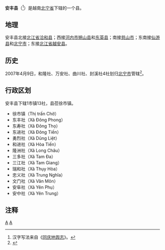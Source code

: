 {{主条目消歧义|關於[[中国|中国]]古代同名政区，请见：'''[[安丰县_(消歧义)|安丰县 (消歧义)]]'''。}}
{{Infobox Settlement
|name                   = 安丰县
|settlement_type        = 县
|official_name          = 
|other_name             = 
|native_name            = {{lang|vi|Huyện Yên Phong}}
|nickname               = 
|motto                  = 
|image_skyline          = 
|imagesize              = 
|image_caption          = 
|image_flag             = 
|flag_size              = 
|image_seal             = 
|seal_size              = 
|image_shield           = 
|shield_size            = 
|image_blank_emblem     = 
|blank_emblem_size      = 
|image_map              = {{Infobox mapframe|frame-width=250|zoom=10}}
|mapsize                = 
|map_caption            = 
|image_map1             = Map of Bac Ninh.jpg
|mapsize1               = 
|map_caption1           = 安丰县在北宁省的位置
|pushpin_map            = Vietnam
|pushpin_label_position = bottom
|pushpin_map_caption    = 安丰县在越南的位置
|pushpin_map1           = 
|pushpin_label_position1= 
|pushpin_map_caption1   = 
|subdivision_type       = 国家
|subdivision_name       = {{flag|Vietnam}}
|subdivision_type1      = [[越南行政区划|省]]
|subdivision_name1      = [[北宁省|北宁省]]
|subdivision_type2      = 行政区划
|subdivision_name2      = 1市镇13社
|subdivision_type3      = 
|subdivision_name3      = 
|seat_type              = 县莅
|seat                   = {{link-vi|徐市镇 (越南)|Chờ (thị trấn)|徐市镇}}
|government_type        = 
|leader_title           = 
|leader_name            = 
|leader_title1          = 
|leader_name1           = 
|established_title      = 
|established_date       = 
|area_magnitude         = 
|unit_pref              = 
|area_footnotes         = 
|area_total_km2         = 96.9
|area_land_km2          = 
|area_water_km2         = 
|area_water_percent     = 
|area_urban_km2         = 
|area_metro_km2         = 
|population_as_of       = 2018年
|population_footnotes   = 
|population_note        = 
|population_total       = 183600
|population_density_km2 = auto
|population_metro             = 
|population_density_metro_km2 = 
|population_urban             = 
|population_density_urban_km2 = 
|timezone               = [[越南标准时间|越南标准时间]]
|utc_offset             = +7
|elevation_footnotes    = 
|elevation_m            = 
|coor_type              = 
|coordinates            = 
|postal_code_type       = 
|postal_code            = 
|area_code              = 
|website                = [http://yenphong.bacninh.gov.vn 安丰县电子信息门户网站]
|footnotes              = 
}}
'''安丰县'''（{{vie|v='''Huyện Yên Phong'''|hn=縣安豐}}<ref>汉字写法来自《[[同庆地舆志|同庆地舆志]]》。</ref>）是越南[[北宁省|北宁省]]下辖的一个县。

==地理==
安丰县北接[[北江省|北江省]][[洽和县|洽和县]]；西接[[河内市|河内市]][[朔山县|朔山县]]和[[东英县|东英县]]；南接[[慈山市|慈山市]]；东南接[[仙游县_(越南)|仙游县]]和[[北宁市_(越南)|北宁市]]；东接[[北江省|北江省]][[越安县|越安县]]。

==历史==
2007年4月9日，和隆社、万安社、曲川社、封溪社4社划归[[北宁市_(越南)|北宁市]]管辖<ref>{{Cite web |url=https://thuvienphapluat.vn/van-ban/Bo-may-hanh-chinh/Nghi-dinh-60-2007-ND-CP-dieu-chinh-dia-gioi-hanh-chinh-huyen-Yen-Phong-Que-Vo-Tien-Du-de-mo-rong-thanh-pho-Bac-Ninh-Vo-Cuong-55985.aspx |title=Nghị định 60/2007/NĐ-CP về việc điều chỉnh địa giới hành chính huyện Yên Phong, huyện Quế Võ, huyện Tiên Du để mở rộng thành phố Bắc Ninh; thành lập phường Võ Cường thuộc thành phố Bắc Ninh, tỉnh Bắc Ninh |accessdate=2020-05-06 |archive-date=2020-04-01 |archive-url=https://web.archive.org/web/20200401164353/https://thuvienphapluat.vn/van-ban/Bo-may-hanh-chinh/Nghi-dinh-60-2007-ND-CP-dieu-chinh-dia-gioi-hanh-chinh-huyen-Yen-Phong-Que-Vo-Tien-Du-de-mo-rong-thanh-pho-Bac-Ninh-Vo-Cuong-55985.aspx |dead-url=no }}</ref>。

==行政区划==
安丰县下辖1市镇13社，县莅徐市镇。
*徐市镇（Thị trấn Chờ）
*东丰社（Xã Đông Phong）
*东寿社（Xã Đông Thọ）
*东进社（Xã Đông Tiến）
*勇烈社（Xã Dũng Liệt）
*和进社（Xã Hòa Tiến）
*隆洲社（Xã Long Châu）
*三多社（Xã Tam Đa）
*三江社（Xã Tam Giang）
*瑞和社（Xã Thụy Hòa）
*忠义社（Xã Trung Nghĩa）
*文门社（Xã Văn Môn）
*安阜社（Xã Yên Phụ）
*安中社（Xã Yên Trung）

==注释==
{{reflist}}

{{北宁省行政区划}}
{{越南红河三角洲之县市镇区域划分}}

[[Category:越南县份|A]]
[[Category:北宁省|A]]